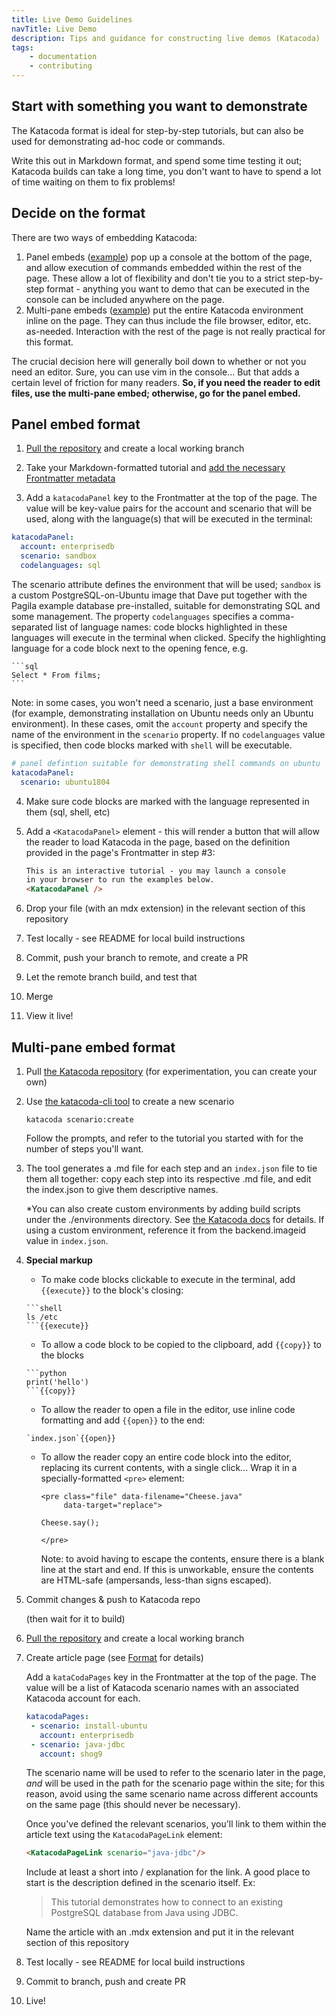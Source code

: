 ```yaml
---
title: Live Demo Guidelines
navTitle: Live Demo
description: Tips and guidance for constructing live demos (Katacoda)
tags:
    - documentation
    - contributing
---
```


<!-- Demo only: add top level section for "building/sql" to illustrate that too -->

## Start with something you want to demonstrate

The Katacoda format is ideal for step-by-step tutorials, but can also be used for demonstrating ad-hoc code or commands.

Write this out in Markdown format, and spend some time testing it out; Katacoda builds can take a long time, you don't want to have to spend a lot of time waiting on them to fix problems!

## Decide on the format

There are two ways of embedding Katacoda: 

1. Panel embeds ([example](/postgresql_journey/02_installing/05_docker)) pop up a console at the bottom of the page, and allow execution of commands embedded within the rest of the page. 
   These allow a lot of flexibility and don't tie you to a strict step-by-step format - anything you want to demo that can be executed in the console can be included anywhere on the page.
2. Multi-pane embeds ([example](/postgresql_journey/04_developing/connecting_to_postgres/java/02_JDBC)) put the entire Katacoda environment inline on the page. They can thus include the file browser, editor, etc. as-needed.
   Interaction with the rest of the page is not really practical for this format.

The crucial decision here will generally boil down to whether or not you need an editor. Sure, you can use vim in the console... But that adds a certain level of friction for many readers. **So, if you need the reader to edit files, use the multi-pane embed; otherwise, go for the panel embed.**

## Panel embed format

1. [Pull the repository](https://github.com/rocketinsights/edb_docs_advocacy) and create a local working branch

2. Take your Markdown-formatted tutorial and [add the necessary Frontmatter metadata](../style)

3. Add a `katacodaPanel` key to the Frontmatter at the top of the page. The value will be key-value pairs for the account and scenario that will be used, along with the language(s) that will be executed in the terminal:

  ```yaml
  katacodaPanel:
    account: enterprisedb
    scenario: sandbox
    codelanguages: sql
  ```
   The scenario attribute defines the environment that will be used; `sandbox` is a custom PostgreSQL-on-Ubuntu image that Dave put together with the Pagila example database pre-installed, suitable for demonstrating SQL and some management. The property `codelanguages` specifies a comma-separated list of language names: code blocks highlighted in these languages will execute in the terminal when clicked. Specify the highlighting language for a code block next to the opening fence, e.g.

   ~~~
   ```sql
   Select * From films;
   ```
   ~~~

   Note: in some cases, you won't need a scenario, just a base environment (for example, demonstrating installation on Ubuntu needs only an Ubuntu environment). In these cases, omit the `account` property and specify the name of the environment in the `scenario` property. If no `codelanguages` value is specified, then code blocks marked with `shell` will be executable. 

   ```yaml
   # panel defintion suitable for demonstrating shell commands on ubuntu
   katacodaPanel:
     scenario: ubuntu1804
   ```

4. Make sure code blocks are marked with the language represented in them (sql, shell, etc)

5. Add a `<KatacodaPanel>` element - this will render a button that will allow the reader to load Katacoda in the page, based on the definition provided in the page's Frontmatter in step #3:

   ```markdown
   This is an interactive tutorial - you may launch a console
   in your browser to run the examples below.
   <KatacodaPanel />
   ```
   
6. Drop your file (with an mdx extension) in the relevant section of this repository

7. Test locally - see README for local build instructions

8. Commit, push your branch to remote, and create a PR

9. Let the remote branch build, and test that

10. Merge

11. View it live!

## Multi-pane embed format

1. Pull [the Katacoda repository](https://github.com/EnterpriseDB/katacoda-scenarios) (for experimentation, you can create your own)

2. Use [the katacoda-cli tool](https://www.katacoda.com/cli) to create a new scenario 

   ```
   katacoda scenario:create
   ```

   Follow the prompts, and refer to the tutorial you started with for the number of steps you'll want.

3. The tool generates a .md file for each step and an `index.json` file to tie them all together: copy each step into its respective .md file, and edit the index.json to give them descriptive names.

   *You can also create custom environments by adding build scripts under the ./environments directory. See [the Katacoda docs](https://www.katacoda.community/custom-environment.html) for details. If using a custom environment, reference it from the backend.imageid value in `index.json`.

4. **Special markup**

   - To make code blocks clickable to execute in the terminal, add `{{execute}}` to the block's closing:

    ~~~
    ```shell
    ls /etc
    ```{{execute}}
    ~~~

   - To allow a code block to be copied to the clipboard, add `{{copy}}` to the blocks

    ~~~
    ```python
    print('hello')
    ```{{copy}}
    ~~~

   - To allow the reader to open a file in the editor, use inline code formatting and add `{{open}}` to the end:

    ~~~
    `index.json`{{open}}
    ~~~

   - To allow the reader copy an entire code block into the editor, replacing its current contents, with a single click... Wrap it in a specially-formatted `<pre>` element:

     ```
     <pre class="file" data-filename="Cheese.java" 
          data-target="replace">

     Cheese.say();

     </pre>
     ```
     Note: to avoid having to escape the contents, ensure there is a blank line at the start and end. If this is unworkable, ensure the contents are HTML-safe (ampersands, less-than signs escaped).

5. Commit changes & push to Katacoda repo

   (then wait for it to build)

6. [Pull the repository](https://github.com/rocketinsights/edb_docs_advocacy) and create a local working branch

7. Create article page (see [Format](../style) for details)

   Add a `kataCodaPages` key in the Frontmatter at the top of the page. The value will be a list of Katacoda scenario names with an associated Katacoda account for each.

   ```yaml
   katacodaPages:
    - scenario: install-ubuntu
      account: enterprisedb
    - scenario: java-jdbc
      account: shog9
   ```

   The scenario name will be used to refer to the scenario later in the page, *and* will be used in the path for the scenario page within the site; for this reason, avoid using the same scenario name across different accounts on the same page (this should never be necessary). 

   Once you've defined the relevant scenarios, you'll link to them within the article text using the `KatacodaPageLink` element:

   ```markdown
   <KatacodaPageLink scenario="java-jdbc"/>
   ```

   Include at least a short into / explanation for the link. A good place to start is the description defined in the scenario itself. Ex:

   > This tutorial demonstrates how to connect to an existing PostgreSQL database from Java using JDBC.

   Name the article with an .mdx extension and put it in the relevant section of this repository

8. Test locally - see README for local build instructions

9. Commit to branch, push and create PR

10. Live!
